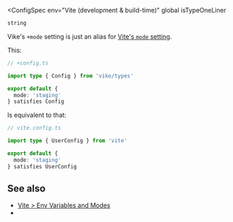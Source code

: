 
<ConfigSpec
  env="Vite (development & build-time)"
  global
  isTypeOneLiner
>
```js
string
```
</ConfigSpec>

Vike's `+mode` setting is just an alias for [Vite's `mode` setting](https://vite.dev/guide/env-and-mode.html#modes).

This:

```ts
// +config.ts

import type { Config } from 'vike/types'

export default {
  mode: 'staging'
} satisfies Config
```

Is equivalent to that:

```ts
// vite.config.ts

import type { UserConfig } from 'vite'

export default {
  mode: 'staging'
} satisfies UserConfig
```

## See also

- [Vite > Env Variables and Modes](https://vite.dev/guide/env-and-mode.html)
- <Link href="/settings" />
